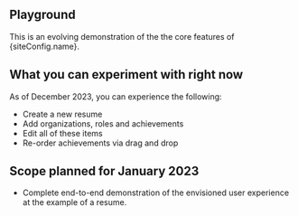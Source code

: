 
<article className="prose dark:prose-invert">

# Playground

This is an evolving demonstration of the the core features of {siteConfig.name}.

## What you can experiment with right now

As of December 2023, you can experience the following:

- Create a new resume
- Add organizations, roles and achievements
- Edit all of these items
- Re-order achievements via drag and drop

## Scope planned for January 2023

- Complete end-to-end demonstration of the envisioned user experience at the example of a resume.

</article>
